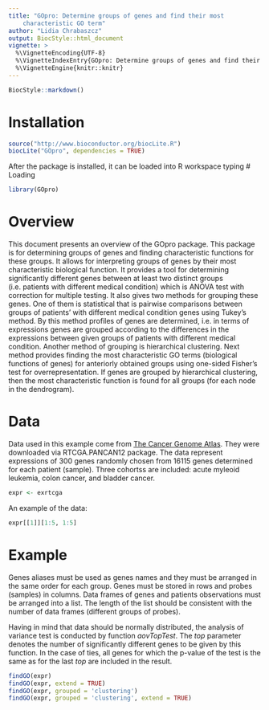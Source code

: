 ```yaml
---
title: "GOpro: Determine groups of genes and find their most 
    characteristic GO term"
author: "Lidia Chrabaszcz"
output: BiocStyle::html_document
vignette: >
  %\VignetteEncoding{UTF-8}
  %\VignetteIndexEntry{GOpro: Determine groups of genes and find their characteristic GO term}
  %\VignetteEngine{knitr::knitr}
---
```

```r
BiocStyle::markdown()
```

# Installation
```r
source("http://www.bioconductor.org/biocLite.R")
biocLite("GOpro", dependencies = TRUE)
```
After the package is installed, it can be loaded into R workspace typing
# Loading
```r
library(GOpro)
```

# Overview
This document presents an overview of the GOpro package. 
This package is for determining groups of genes and finding characteristic 
functions for these groups. It allows for interpreting groups of genes by their 
most characteristic biological function. It provides a tool for determining 
significantly different genes between at least two  distinct groups 
(i.e. patients with different medical condition) which is ANOVA test with 
correction for multiple testing. It also gives two methods for grouping 
these genes. One of them is statistical that is pairwise comparisons 
between groups of patients' with different medical condition  genes 
using Tukey's method. By this method profiles of genes are determined, 
i.e. in terms of expressions genes are grouped according to the 
differences in the expressions between given groups of patients with 
different medical condition. Another method of grouping is hierarchical 
clustering. Next method provides finding the most characteristic GO terms
(biological functions of genes) for anteriorly obtained groups using 
one-sided Fisher's test for overrepresentation. If genes are grouped by 
hierarchical clustering, then the most characteristic function is 
found for all groups (for each node in the dendrogram).

# Data

Data used in this example come from 
[The Cancer Genome Atlas](https://tcga-data.nci.nih.gov/tcga/). 
They were downloaded via RTCGA.PANCAN12 package. The data represent 
expressions of 300 genes randomly chosen from 16115 genes determined 
for each patient (sample).  Three cohortss are 
included: acute myleoid leukemia, colon cancer, and bladder cancer.

```r
expr <- exrtcga
```

An example of the data:
```r
expr[[1]][1:5, 1:5]
```

# Example 
Genes aliases must be used as genes names and they must be arranged
in the same order for each group. Genes must be stored in rows and probes
(samples) in columns. Data frames of genes and patients observations
must be arranged into a list. The length of the list should be consistent 
with the number of data frames (different groups of probes).

Having in mind that data should be normally distributed, the analysis 
of variance test is conducted by function *aovTopTest*. 
The *top* parameter denotes the number of significantly different genes
to be given by this function. In the case of ties, all genes for which 
the p-value of the test is the same as for the last *top* are included 
in the result. 
```r
findGO(expr)
findGO(expr, extend = TRUE)
findGO(expr, grouped = 'clustering')
findGO(expr, grouped = 'clustering', extend = TRUE)
```
